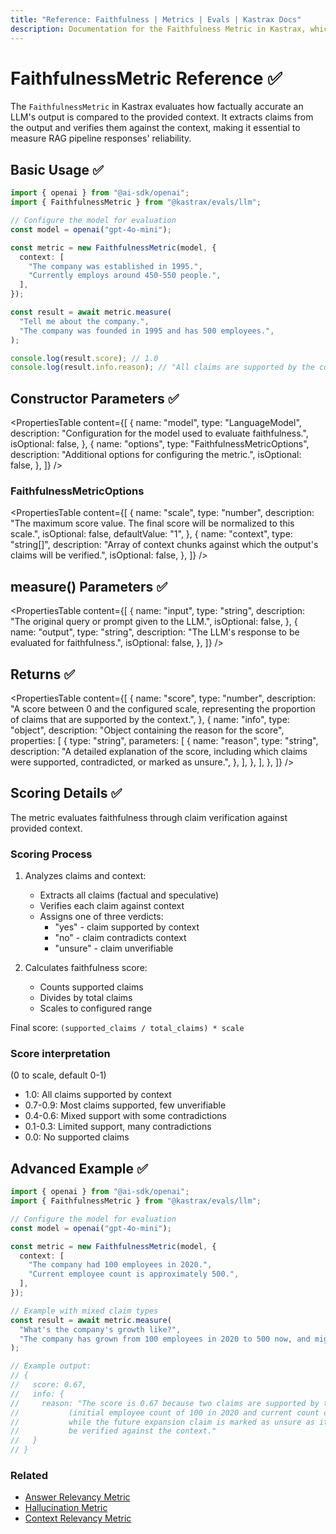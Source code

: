 ```yaml
---
title: "Reference: Faithfulness | Metrics | Evals | Kastrax Docs"
description: Documentation for the Faithfulness Metric in Kastrax, which evaluates the factual accuracy of LLM outputs compared to the provided context.
---
```


# FaithfulnessMetric Reference ✅

The `FaithfulnessMetric` in Kastrax evaluates how factually accurate an LLM's output is compared to the provided context. It extracts claims from the output and verifies them against the context, making it essential to measure RAG pipeline responses' reliability.

## Basic Usage ✅

```typescript
import { openai } from "@ai-sdk/openai";
import { FaithfulnessMetric } from "@kastrax/evals/llm";

// Configure the model for evaluation
const model = openai("gpt-4o-mini");

const metric = new FaithfulnessMetric(model, {
  context: [
    "The company was established in 1995.",
    "Currently employs around 450-550 people.",
  ],
});

const result = await metric.measure(
  "Tell me about the company.",
  "The company was founded in 1995 and has 500 employees.",
);

console.log(result.score); // 1.0
console.log(result.info.reason); // "All claims are supported by the context."
```

## Constructor Parameters ✅

<PropertiesTable
  content={[
    {
      name: "model",
      type: "LanguageModel",
      description: "Configuration for the model used to evaluate faithfulness.",
      isOptional: false,
    },
    {
      name: "options",
      type: "FaithfulnessMetricOptions",
      description: "Additional options for configuring the metric.",
      isOptional: false,
    },
  ]}
/>

### FaithfulnessMetricOptions

<PropertiesTable
  content={[
    {
      name: "scale",
      type: "number",
      description:
        "The maximum score value. The final score will be normalized to this scale.",
      isOptional: false,
      defaultValue: "1",
    },
    {
      name: "context",
      type: "string[]",
      description:
        "Array of context chunks against which the output's claims will be verified.",
      isOptional: false,
    },
  ]}
/>

## measure() Parameters ✅

<PropertiesTable
  content={[
    {
      name: "input",
      type: "string",
      description: "The original query or prompt given to the LLM.",
      isOptional: false,
    },
    {
      name: "output",
      type: "string",
      description: "The LLM's response to be evaluated for faithfulness.",
      isOptional: false,
    },
  ]}
/>

## Returns ✅

<PropertiesTable
  content={[
    {
      name: "score",
      type: "number",
      description:
        "A score between 0 and the configured scale, representing the proportion of claims that are supported by the context.",
    },
    {
      name: "info",
      type: "object",
      description: "Object containing the reason for the score",
      properties: [
        {
          type: "string",
          parameters: [
            {
              name: "reason",
              type: "string",
              description:
                "A detailed explanation of the score, including which claims were supported, contradicted, or marked as unsure.",
            },
          ],
        },
      ],
    },
  ]}
/>

## Scoring Details ✅

The metric evaluates faithfulness through claim verification against provided context.

### Scoring Process

1. Analyzes claims and context:
   - Extracts all claims (factual and speculative)
   - Verifies each claim against context
   - Assigns one of three verdicts:
     - "yes" - claim supported by context
     - "no" - claim contradicts context
     - "unsure" - claim unverifiable

2. Calculates faithfulness score:
   - Counts supported claims
   - Divides by total claims
   - Scales to configured range

Final score: `(supported_claims / total_claims) * scale`

### Score interpretation
(0 to scale, default 0-1)
- 1.0: All claims supported by context
- 0.7-0.9: Most claims supported, few unverifiable
- 0.4-0.6: Mixed support with some contradictions
- 0.1-0.3: Limited support, many contradictions
- 0.0: No supported claims

## Advanced Example ✅

```typescript
import { openai } from "@ai-sdk/openai";
import { FaithfulnessMetric } from "@kastrax/evals/llm";

// Configure the model for evaluation
const model = openai("gpt-4o-mini");

const metric = new FaithfulnessMetric(model, {
  context: [
    "The company had 100 employees in 2020.",
    "Current employee count is approximately 500.",
  ],
});

// Example with mixed claim types
const result = await metric.measure(
  "What's the company's growth like?",
  "The company has grown from 100 employees in 2020 to 500 now, and might expand to 1000 by next year.",
);

// Example output:
// {
//   score: 0.67,
//   info: {
//     reason: "The score is 0.67 because two claims are supported by the context
//           (initial employee count of 100 in 2020 and current count of 500),
//           while the future expansion claim is marked as unsure as it cannot
//           be verified against the context."
//   }
// }
```

### Related

- [Answer Relevancy Metric](./answer-relevancy)
- [Hallucination Metric](./hallucination)
- [Context Relevancy Metric](./context-relevancy)